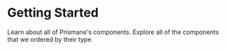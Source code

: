# Getting Started

Learn about all of Prismane's components. Explore all of the components that we ordered by their type.

<Hooks />
